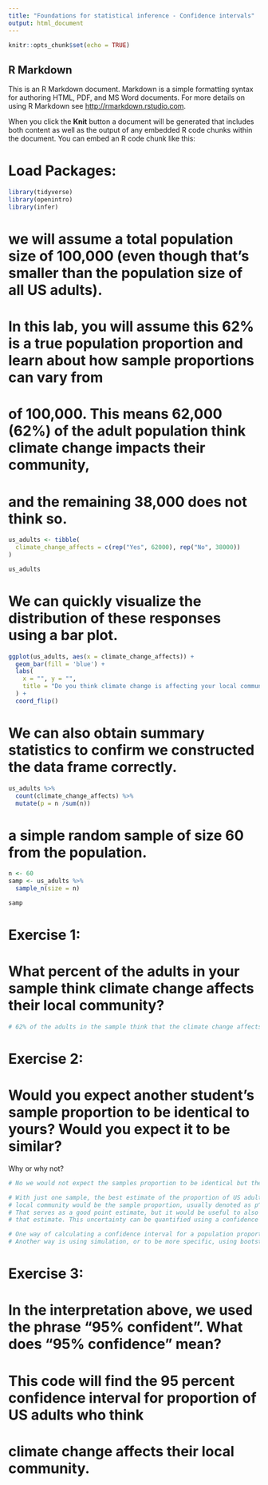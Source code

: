 ```yaml
---
title: "Foundations for statistical inference - Confidence intervals"
output: html_document
---
```


```r
knitr::opts_chunk$set(echo = TRUE)
```

## R Markdown

This is an R Markdown document. Markdown is a simple formatting syntax for authoring HTML, PDF, and MS Word documents. For more details on using R Markdown see <http://rmarkdown.rstudio.com>.

When you click the **Knit** button a document will be generated that includes both content as well as the output of any embedded R code chunks within the document. You can embed an R code chunk like this:

# Load Packages:
```r
library(tidyverse)
library(openintro)
library(infer)
```

# we will assume a total population size of 100,000 (even though that’s smaller than the population size of all US adults).
# In this lab, you will assume this 62% is a true population proportion and learn about how sample proportions can vary from 
# of 100,000. This means 62,000 (62%) of the adult population think climate change impacts their community, 
# and the remaining 38,000 does not think so.

```r
us_adults <- tibble(
  climate_change_affects = c(rep("Yes", 62000), rep("No", 38000))
)

us_adults
```
# We can quickly visualize the distribution of these responses using a bar plot.

```r
ggplot(us_adults, aes(x = climate_change_affects)) +
  geom_bar(fill = 'blue') +
  labs(
    x = "", y = "",
    title = "Do you think climate change is affecting your local community?"
  ) +
  coord_flip() 
```

# We can also obtain summary statistics to confirm we constructed the data frame correctly.

```r
us_adults %>%
  count(climate_change_affects) %>%
  mutate(p = n /sum(n))
```

# a simple random sample of size 60 from the population.

```r
n <- 60
samp <- us_adults %>%
  sample_n(size = n)

samp
```
# Exercise 1:

# What percent of the adults in your sample think climate change affects their local community?

```r
# 62% of the adults in the sample think that the climate change affects their local community
```

# Exercise 2:

# Would you expect another student’s sample proportion to be identical to yours? Would you expect it to be similar? 
Why or why not?

```r
# No we would not expect the samples proportion to be identical but they can be similar.
```

```r
# With just one sample, the best estimate of the proportion of US adults who think climate change affects their 
# local community would be the sample proportion, usually denoted as p^ (here we are calling it p_hat). 
# That serves as a good point estimate, but it would be useful to also communicate how uncertain you are of 
# that estimate. This uncertainty can be quantified using a confidence interval.

# One way of calculating a confidence interval for a population proportion is based on the Central Limit Theorem
# Another way is using simulation, or to be more specific, using bootstrapping
```

# Exercise 3:

# In the interpretation above, we used the phrase “95% confident”. What does “95% confidence” mean?
# This code will find the 95 percent confidence interval for proportion of US adults who think 
# climate change affects their local community.

```r

```


